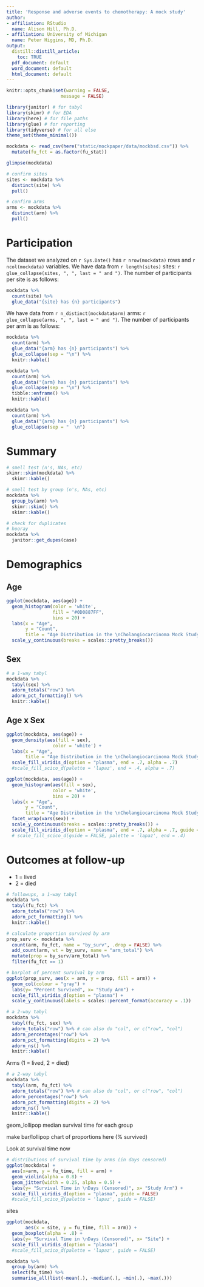 ```yaml
---
title: 'Response and adverse events to chemotherapy: A mock study'
author:
- affiliation: RStudio
  name: Alison Hill, Ph.D.
- affiliation: University of Michigan
  name: Peter Higgins, MD, Ph.D.
output:
  distill::distill_article: 
    toc: TRUE
  pdf_document: default
  word_document: default
  html_document: default
---
```


```r
knitr::opts_chunk$set(warning = FALSE, 
                    message = FALSE)
```


```r
library(janitor) # for tabyl
library(skimr) # for EDA
library(here) # for file paths
library(glue) # for reporting
library(tidyverse) # for all else
theme_set(theme_minimal())
```


```r
mockdata <- read_csv(here("static/mockpaper/data/mockbsd.csv")) %>% 
  mutate(fu_fct = as.factor(fu_stat))
```

```r
glimpse(mockdata)
```

```r
# confirm sites
sites <- mockdata %>% 
  distinct(site) %>% 
  pull()

# confirm arms
arms <- mockdata %>% 
  distinct(arm) %>% 
  pull()
```

# Participation

The dataset we analyzed on `r Sys.Date()` has `r nrow(mockdata)` rows and `r ncol(mockdata)` variables. We have data from `r length(sites)` sites: `r glue_collapse(sites, ", ", last = " and ")`. The number of participants per site is as follows: 

```r
mockdata %>% 
  count(site) %>% 
  glue_data("{site} has {n} participants")
```

We have data from `r n_distinct(mockdata$arm)` arms: `r glue_collapse(arms, ", ", last = " and ")`. The number of participants per arm is as follows: 

```r
mockdata %>% 
  count(arm) %>% 
  glue_data("{arm} has {n} participants") %>% 
  glue_collapse(sep = "\n") %>% 
  knitr::kable()

mockdata %>% 
  count(arm) %>% 
  glue_data("{arm} has {n} participants") %>% 
  glue_collapse(sep = "\n") %>% 
  tibble::enframe() %>% 
  knitr::kable()

mockdata %>% 
  count(arm) %>% 
  glue_data("{arm} has {n} participants") %>% 
  glue_collapse(sep = "  \n") 
```


# Summary

```r
# smell test (n's, NAs, etc)
skimr::skim(mockdata) %>% 
  skimr::kable()
```

```r
# smell test by group (n's, NAs, etc)
mockdata %>% 
  group_by(arm) %>% 
  skimr::skim() %>% 
  skimr::kable()
```

```r
# check for duplicates
# hooray
mockdata %>% 
  janitor::get_dupes(case)
```



# Demographics

## Age

```r
ggplot(mockdata, aes(age)) +
  geom_histogram(color = 'white',
                 fill = "#0D0887FF",
                 bins = 20) +
  labs(x = "Age", 
       y = "Count", 
       title = "Age Distribution in the \nCholangiocarcinoma Mock Study") +
  scale_y_continuous(breaks = scales::pretty_breaks())
```

## Sex

```r
# a 1-way tabyl
mockdata %>% 
  tabyl(sex) %>% 
  adorn_totals("row") %>%
  adorn_pct_formatting() %>% 
  knitr::kable()
```

## Age x Sex

```r
ggplot(mockdata, aes(age)) +
  geom_density(aes(fill = sex),
                 color = 'white') +
  labs(x = "Age", 
       title = "Age Distribution in the \nCholangiocarcinoma Mock Study") +
  scale_fill_viridis_d(option = "plasma", end = .7, alpha = .7) 
  #scale_fill_scico_d(palette = 'lapaz', end = .4, alpha = .7) 
```

```r
ggplot(mockdata, aes(age)) +
  geom_histogram(aes(fill = sex),
                 color = 'white', 
                 bins = 20) +
  labs(x = "Age", 
       y = "Count", 
       title = "Age Distribution in the \nCholangiocarcinoma Mock Study") +
  facet_wrap(vars(sex)) +
  scale_y_continuous(breaks = scales::pretty_breaks()) +
  scale_fill_viridis_d(option = "plasma", end = .7, alpha = .7, guide = FALSE) 
  # scale_fill_scico_d(guide = FALSE, palette = 'lapaz', end = .4) 
```




# Outcomes at follow-up

+ 1 = lived
+ 2 = died

```r
# followups, a 1-way tabyl
mockdata %>% 
  tabyl(fu_fct) %>% 
  adorn_totals("row") %>%
  adorn_pct_formatting() %>% 
  knitr::kable()
```

```r
# calculate proportion survived by arm
prop_surv <- mockdata %>% 
  count(arm, fu_fct, name = "by_surv", .drop = FALSE) %>% 
  add_count(arm, wt = by_surv, name = "arm_total") %>% 
  mutate(prop = by_surv/arm_total) %>% 
  filter(fu_fct == 1)
```



```r
# barplot of percent survival by arm
ggplot(prop_surv, aes(x = arm, y = prop, fill = arm)) +
  geom_col(colour = "gray") +
  labs(y= "Percent Survived", x= "Study Arm") +
  scale_fill_viridis_d(option = "plasma") +
  scale_y_continuous(labels = scales::percent_format(accuracy = .1))
```



```r
# a 2-way tabyl
mockdata %>% 
  tabyl(fu_fct, sex) %>% 
  adorn_totals("row") %>% # can also do "col", or c("row", "col")
  adorn_percentages("row") %>% 
  adorn_pct_formatting(digits = 2) %>% 
  adorn_ns() %>% 
  knitr::kable()
```

Arms (1 = lived, 2 = died)

```r
# a 2-way tabyl
mockdata %>% 
  tabyl(arm, fu_fct) %>% 
  adorn_totals("row") %>% # can also do "col", or c("row", "col")
  adorn_percentages("row") %>% 
  adorn_pct_formatting(digits = 2) %>% 
  adorn_ns() %>% 
  knitr::kable()
```

geom_lollipop median survival time for each group

make bar/lollipop chart of proportions here (% survived)


Look at survival time now

```r
# distributions of survival time by arms (in days censored)
ggplot(mockdata) +
  aes(x=arm, y = fu_time, fill = arm) +
  geom_violin(alpha = 0.8) +
  geom_jitter(width = 0.25, alpha = 0.5) +
  labs(y= "Survival Time in \nDays (Censored)", x= "Study Arm") +
  scale_fill_viridis_d(option = "plasma", guide = FALSE)
  #scale_fill_scico_d(palette = 'lapaz', guide = FALSE)
```

sites

```r
ggplot(mockdata,
       aes(x = site, y = fu_time, fill = arm)) +
  geom_boxplot(alpha = .8) +
  labs(y= "Survival Time in \nDays (Censored)", x= "Site") +
  scale_fill_viridis_d(option = "plasma")
  #scale_fill_scico_d(palette = 'lapaz', guide = FALSE)
```


```r
mockdata %>% 
  group_by(arm) %>% 
  select(fu_time) %>% 
  summarise_all(list(~mean(.), ~median(.), ~min(.), ~max(.)))
```

